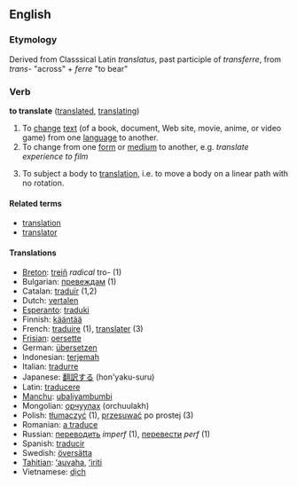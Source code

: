 ==English==

===Etymology===
Derived from Classsical Latin ''translatus'', past participle of ''transferre'', from ''trans-'' "across" + ''ferre'' "to bear"

===Verb===
'''to translate''' ([[translated]], [[translating]])

# To [[change]] [[text]] (of a book, document, Web site, movie, anime, or video game) from one [[language]] to another.
# To change from one [[form]] or [[medium]] to another, e.g. ''translate experience to film''
# {{physics}} To subject a body to [[translation]], i.e. to move a body on a linear path with no rotation.

====Related terms====
*[[translation]]
*[[translator]]

====Translations====
*[[Breton]]: [[treiñ]] ''radical'' tro- (1)
* Bulgarian: [[превеждам]] (1)
*Catalan: [[traduïr]] (1,2)
*Dutch: [[vertalen]]
*[[Esperanto]]: [[traduki]]
*Finnish: [[kääntää]]
*French: [[traduire]] (1), [[translater]] (3)
*[[Frisian]]: [[oersette]]
*German: [[übersetzen]]
*Indonesian: [[terjemah]]
*Italian: [[tradurre]]
*Japanese: [[翻訳する]] (hon'yaku-suru)
*Latin: [[traducere]]
*[[Manchu]]: [[ubaliyambumbi]]
*Mongolian: [[орчуулах]] (orchuulakh)
*Polish: [[tłumaczyć]] (1), [[przesuwać]] po prostej (3)
*Romanian: [[a traduce]]
*Russian: [[переводить]] ''imperf'' (1), [[перевести]] ''perf'' (1)
*Spanish: [[traducir]]
*Swedish: [[översätta]]
*[[Tahitian]]: [[ʻauvaha]], [[ʻiriti]]
*Vietnamese: [[dịch]]